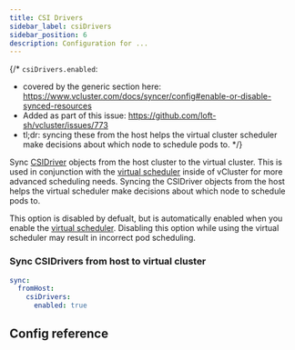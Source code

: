```yaml
---
title: CSI Drivers
sidebar_label: csiDrivers
sidebar_position: 6
description: Configuration for ...
---
```




{/*
`csiDrivers.enabled`:
- covered by the generic section here: https://www.vcluster.com/docs/syncer/config#enable-or-disable-synced-resources
- Added as part of this issue: https://github.com/loft-sh/vcluster/issues/773
- tl;dr: syncing these from the host helps the virtual cluster scheduler make decisions about which node to schedule pods to.
*/}

Sync [CSIDriver](https://kubernetes.io/blog/2019/01/15/container-storage-interface-ga/) objects from the host cluster to the virtual cluster. This is used in conjunction with the [virtual scheduler](/vcluster-yaml/control-plane/deployment/advanced/virtual-scheduler) inside of vCluster for more advanced scheduling needs. Syncing the CSIDriver objects from the host helps the virtual scheduler make decisions about which node to schedule pods to.

This option is disabled by defualt, but is automatically enabled when you enable the [virtual scheduler](/vcluster-yaml/control-plane/deployment/advanced/virtual-scheduler). Disabling this option while using the virtual scheduler may result in incorrect pod scheduling.

### Sync CSIDrivers from host to virtual cluster

```YAML
sync:
  fromHost:
    csiDrivers:
      enabled: true
```

## Config reference

<EnableSwitch/>